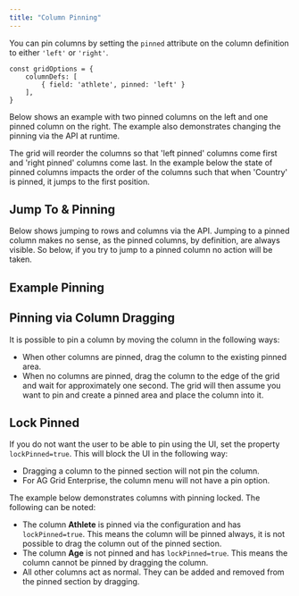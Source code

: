 ```yaml
---
title: "Column Pinning"
---
```


You can pin columns by setting the `pinned` attribute on the column definition to either `'left'` or `'right'`.

```
const gridOptions = {
    columnDefs: [
        { field: 'athlete', pinned: 'left' }
    ],
}
```

Below shows an example with two pinned columns on the left and one pinned column on the right. The example also demonstrates changing the pinning via the API at runtime.

The grid will reorder the columns so that 'left pinned' columns come first and 'right pinned' columns come last. In the example below the state of pinned columns impacts the order of the columns such that when 'Country' is pinned, it jumps to the first position.

## Jump To & Pinning

Below shows jumping to rows and columns via the API. Jumping to a pinned column makes no sense, as the pinned columns, by definition, are always visible. So below, if you try to jump to a pinned column no action will be taken.

## Example Pinning

<GridExampleRunner title='Column Pinning' name='column-pinning' type='generated' options='{ "exampleHeight": 570 }'></GridExampleRunner>

## Pinning via Column Dragging

It is possible to pin a column by moving the column in the following ways:

- When other columns are pinned, drag the column to the existing pinned area.
- When no columns are pinned, drag the column to the edge of the grid and wait for approximately one second. The grid will then assume you want to pin and create a pinned area and place the column into it.

<image-caption src="column-pinning/resources/pinning-by-moving.gif" alt="Pinning via Column Dragging" maxwidth="30.5rem" centered="true" constrained="true"></image-caption>

## Lock Pinned

If you do not want the user to be able to pin using the UI, set the property `lockPinned=true`. This will block the UI in the following way:

- Dragging a column to the pinned section will not pin the column.
- For AG Grid Enterprise, the column menu will not have a pin option.

The example below demonstrates columns with pinning locked. The following can be noted:

- The column **Athlete** is pinned via the configuration and has `lockPinned=true`. This means the column will be pinned always, it is not possible to drag the column out of the pinned section.
- The column **Age** is not pinned and has `lockPinned=true`. This means the column cannot be pinned by dragging the column.
- All other columns act as normal. They can be added and removed from the pinned section by dragging.

<GridExampleRunner title='Lock Pinned' name='lock-pinned' type='generated'></GridExampleRunner>

